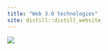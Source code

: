 ```yaml
---
title: "Web 3.0 technologies"
site: distill::distill_website
---
```


<div class="l-screen-inset"><img src="img/SKC.jpg" />
